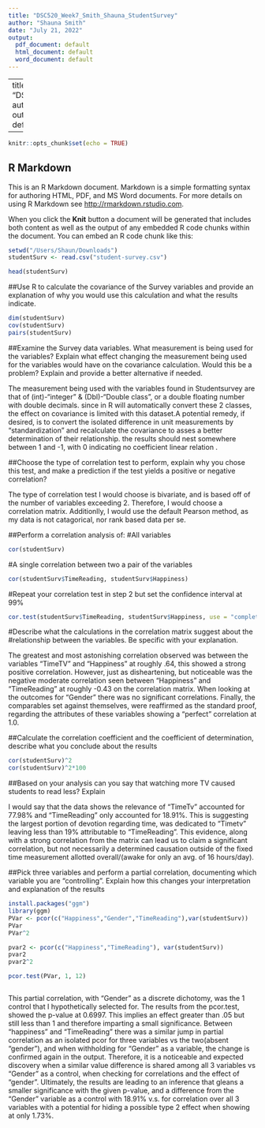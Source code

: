 ---
title: "DSC520_Week7_Smith_Shauna_StudentSurvey"
author: "Shauna Smith"
date: "July 21, 2022"
output:
  pdf_document: default
  html_document: default
  word_document: default
---
---
title: "DSC520_Week7_Smith_Shauna_StudentSurvey"
author: "Shauna Smith"
date: '2022-07-21'
output:
  word_document: default
  html_document: default
  
---

```{r setup, include=FALSE}
knitr::opts_chunk$set(echo = TRUE)
```

## R Markdown

This is an R Markdown document. Markdown is a simple formatting syntax for authoring HTML, PDF, and MS Word documents. For more details on using R Markdown see <http://rmarkdown.rstudio.com>.

When you click the **Knit** button a document will be generated that includes both content as well as the output of any embedded R code chunks within the document. You can embed an R code chunk like this:

```{r}
setwd("/Users/Shaun/Downloads")
studentSurv <- read.csv("student-survey.csv")

head(studentSurv)
```

##Use R to calculate the covariance of the Survey variables and provide an explanation of why you would use this calculation and what the results indicate.

```{r}
dim(studentSurv)
cov(studentSurv)
pairs(studentSurv)
```

##Examine the Survey data variables. What measurement is being used for the variables? Explain what effect changing the measurement being used for the variables would have on the covariance calculation. Would this be a problem? Explain and provide a better alternative if needed.

The measurement being used with the variables found in Studentsurvey are that of (int)-"integer" & (Dbl)-"Double class", or a double floating number with double decimals. since in R will automatically convert these 2 classes, the effect on covariance is limited with this dataset.A potential remedy, if desired, is to convert the isolated difference in unit measurements by "standardization" and recalculate the covariance to asses a better determination of their relationship. the results should nest somewhere between 1 and -1, with 0 indicating no coefficient linear relation .

##Choose the type of correlation test to perform, explain why you chose this test, and make a prediction if the test yields a positive or negative correlation?

The type of correlation test I would choose is bivariate, and is based off of the number of variables exceeding 2. Therefore, I would choose a correlation matrix. Additionlly, I would use the default Pearson method, as my data is not catagorical, nor rank based data per se.

##Perform a correlation analysis of: #All variables

```{r}
cor(studentSurv)
```

#A single correlation between two a pair of the variables

```{r}
cor(studentSurv$TimeReading, studentSurv$Happiness)
```

#Repeat your correlation test in step 2 but set the confidence interval at 99%

```{r}
cor.test(studentSurv$TimeReading, studentSurv$Happiness, use = "complete.obs", method = "pearson", conf.level = .99)
```

#Describe what the calculations in the correlation matrix suggest about the #relationship between the variables. Be specific with your explanation.

The greatest and most astonishing correlation observed was between the variables "TimeTV" and "Happiness" at roughly .64, this showed a strong positive correlation. However, just as disheartening, but noticeable was the negative moderate correlation seen between "Happiness" and "TimeReading" at roughly -0.43 on the correlation matrix. When looking at the outcomes for "Gender" there was no significant correlations. Finally, the comparables set against themselves, were reaffirmed as the standard proof, regarding the attributes of these variables showing a "perfect" correlation at 1.0.

##Calculate the correlation coefficient and the coefficient of determination, describe what you conclude about the results

```{r}
cor(studentSurv)^2
cor(studentSurv)^2*100
```

##Based on your analysis can you say that watching more TV caused students to read less? Explain

 I would say that the data shows the relevance of "TimeTv" accounted for 77.98% and "TimeReading" only accounted for 18.91%. This is suggesting the largest portion of devotion regarding time, was dedicated to "Timetv" leaving less than 19% attributable to "TimeReading". This evidence, along with a strong correlation from the matrix can lead us to claim a significant correlation, but not necessarily a determined causation outside of the fixed time measurement allotted overall/(awake for only an avg. of 16 hours/day).


##Pick three variables and perform a partial correlation, documenting which variable you are "controlling". Explain how this changes your interpretation and explanation of the results

```{r}
install.packages("ggm")
library(ggm)
PVar <- pcor(c("Happiness","Gender","TimeReading"),var(studentSurv))
PVar
PVar^2

pvar2 <- pcor(c("Happiness","TimeReading"), var(studentSurv))
pvar2
pvar2^2

pcor.test(PVar, 1, 12)



```

This partial correlation, with "Gender" as a discrete dichotomy, was the 1 control that I hypothetically selected for. The results from the pcor.test, showed the p-value at 0.6997. This implies an effect greater than .05 but still less than 1 and therefore imparting a small significance. Between "happiness" and "TimeReading" there was a similar jump in partial correlation as an isolated pcor for three variables vs the two(absent "gender"), and when withholding for "Gender" as a variable, the change is confirmed again in the output. Therefore, it is a noticeable and expected discovery when a similar value difference is shared among all 3 variables vs "Gender" as a control, when checking for correlations and the effect of "gender". Ultimately, the results are leading to an inference that gleans a smaller significance with the given p-value, and a difference from the "Gender" variable as a control with 18.91% v.s. for correlation over all 3 variables with a potential for hiding a possible type 2 effect when showing at only 1.73%.

